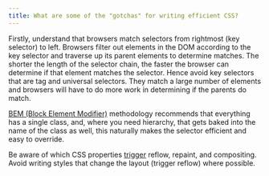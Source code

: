```yaml
---
title: What are some of the "gotchas" for writing efficient CSS?
---
```


Firstly, understand that browsers match selectors from rightmost (key selector) to left. Browsers filter out elements in the DOM according to the key selector and traverse up its parent elements to determine matches. The shorter the length of the selector chain, the faster the browser can determine if that element matches the selector. Hence avoid key selectors that are tag and universal selectors. They match a large number of elements and browsers will have to do more work in determining if the parents do match.

[BEM (Block Element Modifier)](https://bem.info/) methodology recommends that everything has a single class, and, where you need hierarchy, that gets baked into the name of the class as well, this naturally makes the selector efficient and easy to override.

Be aware of which CSS properties [trigger](https://csstriggers.com/) reflow, repaint, and compositing. Avoid writing styles that change the layout (trigger reflow) where possible.
